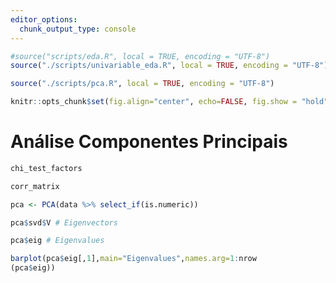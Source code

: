 ```yaml
---
editor_options:
  chunk_output_type: console
---
```



```r

#source("scripts/eda.R", local = TRUE, encoding = "UTF-8")
source("./scripts/univariable_eda.R", local = TRUE, encoding = "UTF-8")

source("./scripts/pca.R", local = TRUE, encoding = "UTF-8")

knitr::opts_chunk$set(fig.align="center", echo=FALSE, fig.show = "hold")

```


# Análise Componentes Principais

```r

chi_test_factors

```

```r

corr_matrix

```


```r


pca <- PCA(data %>% select_if(is.numeric))


```

```r

pca$svd$V # Eigenvectors

```

```r
pca$eig # Eigenvalues

```

```r

barplot(pca$eig[,1],main="Eigenvalues",names.arg=1:nrow
(pca$eig))

```

\newpage

